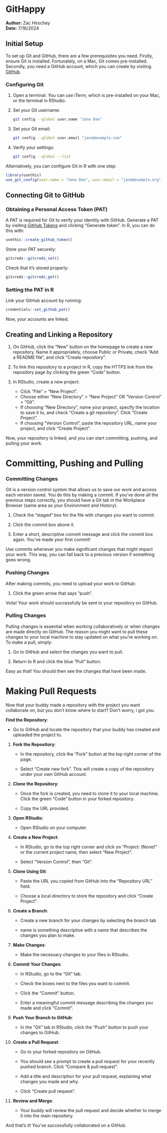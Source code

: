 # GitHappy

**Author:** Zac Hirschey\
**Date:** 7/18/2024

## Initial Setup

To set up Git and GitHub, there are a few prerequisites you need. Firstly, ensure Git is installed. Fortunately, on a Mac, Git comes pre-installed. Secondly, you need a GitHub account, which you can create by visiting [GitHub](https://github.com).

### Configuring Git

1.  Open a terminal. You can use iTerm, which is pre-installed on your Mac, or the terminal in RStudio.

2.  Set your Git username:

    ``` bash
    git config --global user.name "Jane Doe"
    ```

3.  Set your Git email:

    ``` bash
    git config --global user.email "jane@example.com"
    ```

4.  Verify your settings:

    ``` bash
    git config --global --list
    ```

Alternatively, you can configure Git in R with one step:

``` r
library(usethis)
use_git_config(user.name = "Jane Doe", user.email = "jane@example.org")
```

## Connecting Git to GitHub

### Obtaining a Personal Access Token (PAT)

A PAT is required for Git to verify your identity with GitHub. Generate a PAT by visiting [GitHub Tokens](https://github.com/settings/tokens) and clicking "Generate token". In R, you can do this with:

``` r
usethis::create_github_token()
```

Store your PAT securely:

``` r
gitcreds::gitcreds_set()
```

Check that it’s stored properly:

``` r
gitcreds::gitcreds_get()
```

### Setting the PAT in R

Link your GitHub account by running:

``` r
credentials::set_github_pat()
```

Now, your accounts are linked.

## Creating and Linking a Repository

1.  On GitHub, click the "New" button on the homepage to create a new repository. Name it appropriately, choose Public or Private, check "Add a README file", and click "Create repository".

2.  To link this repository to a project in R, copy the HTTPS link from the repository page by clicking the green "Code" button.

3.  In RStudio, create a new project:

    -   Click "File" \> "New Project".
    -   Choose either "New Directory" \> "New Project" OR "Version Control" \> "Git".
    -   If choosing "New Directory", name your project, specify the location to save it to, and check "Create a git repository". Click "Create Project".
    -   If choosing "Version Control", paste the repository URL, name your project, and click "Create Project".

Now, your repository is linked, and you can start committing, pushing, and pulling your work.

# Committing, Pushing and Pulling

### Committing Changes

Git is a version control system that allows us to save our work and access each version saved. You do this by making a commit. If you've done all the previous steps correctly, you should have a Git tab in the Workplace Browser (same area as your Environment and History).

1.  Check the "staged" box for the file with changes you want to commit.

2.  Click the commit box above it.

3.  Enter a short, descriptive commit message and click the commit box again. You've made your first commit!

Use commits whenever you make significant changes that might impact your work. This way, you can fall back to a previous version if something goes wrong.

### Pushing Changes

After making commits, you need to upload your work to GitHub:

1.  Click the green arrow that says "push".

Voila! Your work should successfully be sent to your repository on GitHub.

### Pulling Changes

Pulling changes is essential when working collaboratively or when changes are made directly on GitHub. The reason you might want to pull these changes to your local machine to stay updated on what you're working on. To make a pull, simply:

1.  Go to GitHub and select the changes you want to pull.

2.  Return to R and click the blue "Pull" button.

Easy as that! You should then see the changes that have been made.

# Making Pull Requests

Now that your buddy made a repository with the project you want collaborate on, but you don't know where to start? Don't worry, i got you.

**Find the Repository**:

-   Go to GitHub and locate the repository that your buddy has created and uploaded the project to.

1.  **Fork the Repository**:

    -   In the repository, click the "Fork" button at the top right corner of the page.

    -   Select "Create new fork". This will create a copy of the repository under your own GitHub account.

2.  **Clone the Repository**:

    -   Once the fork is created, you need to clone it to your local machine. Click the green "Code" button in your forked repository.

    -   Copy the URL provided.

3.  **Open RStudio**:

    -   Open RStudio on your computer.

4.  **Create a New Project**:

    -   In RStudio, go to the top right corner and click on "Project: (None)" or the current project name, then select "New Project".

    -   Select "Version Control", then "Git".

5.  **Clone Using Git**:

    -   Paste the URL you copied from GitHub into the "Repository URL" field.

    -   Choose a local directory to store the repository and click "Create Project".

6.  **Create a Branch**:

    -   Create a new branch for your changes by selecting the branch tab

    -   name is something descriptive with a name that describes the changes you plan to make.

7.  **Make Changes**:

    -   Make the necessary changes to your files in RStudio.

8.  **Commit Your Changes**:

    -   In RStudio, go to the "Git" tab.

    -   Check the boxes next to the files you want to commit.

    -   Click the "Commit" button.

    -   Enter a meaningful commit message describing the changes you made and click "Commit".

9.  **Push Your Branch to GitHub**:

    -   In the "Git" tab in RStudio, click the "Push" button to push your changes to GitHub.

10. **Create a Pull Request**:

    -   Go to your forked repository on GitHub.

    -   You should see a prompt to create a pull request for your recently pushed branch. Click "Compare & pull request".

    -   Add a title and description for your pull request, explaining what changes you made and why.

    -   Click "Create pull request".

11. **Review and Merge**:

    -   Your buddy will review the pull request and decide whether to merge it into the main repository.

And that’s it! You've successfully collaborated on a GitHub.
